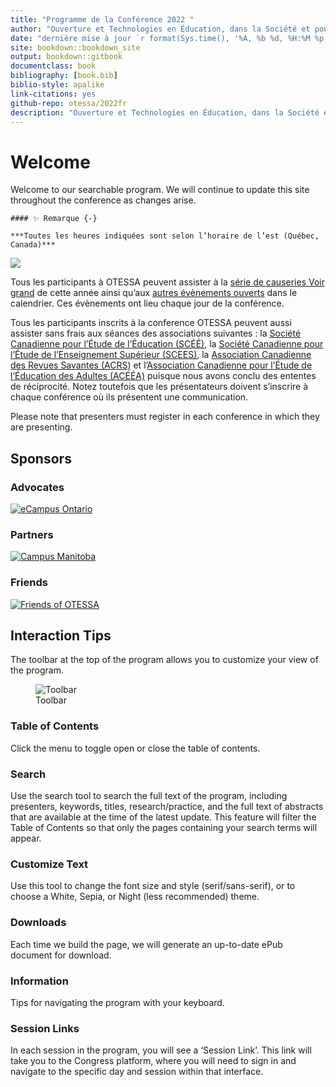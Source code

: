 ```yaml
--- 
title: "Programme de la Conférence 2022 "
author: "Ouverture et Technologies en Éducation, dans la Société et pour l’avancement des Savoirs"
date: "dernière mise à jour `r format(Sys.time(), '%A, %b %d, %H:%M %p, %Z')`"
site: bookdown::bookdown_site
output: bookdown::gitbook
documentclass: book
bibliography: [book.bib]
biblio-style: apalike
link-citations: yes
github-repo: otessa/2022fr
description: "Ouverture et Technologies en Éducation, dans la Société et pour l’avancement des Savoirs"
---
```


# Welcome {-}

Welcome to our searchable program. We will continue to update this site throughout the conference as changes arise.


```block

#### ✨ Remarque {-}

***Toutes les heures indiquées sont selon l’horaire de l’est (Québec, Canada)***
```

![](assets/media/image2.jpeg)

Tous les participants à OTESSA peuvent assister à la [série de causeries Voir grand](https://www.federationhss.ca/fr/congres/congres-2022/programme/programmation-ouverte){target="_blank"} de cette année ainsi qu’aux [autres évènements ouverts](https://www.federationhss.ca/fr/congres/congres-2022/calendrier-des-evenements-ouverts){target="_blank"} dans le calendrier. Ces évènements ont lieu chaque jour de la conférence. 

Tous les participants inscrits à la conference OTESSA peuvent aussi assister sans frais aux séances des associations suivantes :  la [Société Canadienne pour l’Étude de l’Éducation (SCÉÉ)](https://csse-scee.ca/fr){target="_blank"}, la [Société Canadienne pour l’Étude de l’Enseignement Supérieur (SCEES)](https://csshe-scees.ca/francais/){target="_blank"}, la [Association Canadienne des Revues Savantes (ACRS)](https://www.calj-acrs.ca/fr){target="_blank"} et l’[Association Canadienne pour l’Étude de l’Éducation des Adultes (ACÉÉA)](https://www.casae-aceea.ca/){target="_blank"} puisque nous avons conclu des ententes de réciprocité. Notez toutefois que les présentateurs doivent s’inscrire à chaque conférence où ils présentent une communication. 
 

Please note that presenters must register in each conference in which they are presenting. 


## Sponsors {-}

### Advocates {-}

[![eCampus Ontario](assets/media/ecampuso.jpg)](https://www.ecampusontario.ca/){target="_blank"}  


### Partners {-}

[![Campus Manitoba](assets/media/CampusMB.jpg)](https://www.campusmanitoba.ca/){target="_blank"}  

### Friends {-}

[![Friends of OTESSA](assets/media/friends.png)](https://otessa.org/fr/sponsors){target="_blank"}


## Interaction Tips {-}

The toolbar at the top of the program allows you to customize your view of the program.

![Toolbar](assets/media/image3.png)

### Table of Contents {-}

Click the menu to toggle open or close the table of contents.

### Search  {-}

Use the search tool to search the full text of the program, including presenters, keywords, titles, research/practice, and the full text of abstracts that are available at the time of the latest update. This feature will filter the Table of Contents so that only the pages containing your search terms will appear.

### Customize Text {-}

Use this tool to change the font size and style (serif/sans-serif), or to choose a White, Sepia, or Night (less recommended) theme.

### Downloads {-}

Each time we build the page, we will generate an up-to-date ePub document for download.

### Information {-}

Tips for navigating the program with your keyboard.

### Session Links {-}

In each session in the program, you will see a 'Session Link'. This link will take you to the Congress platform, where you will need to sign in and navigate to the specific day and session within that interface.